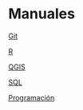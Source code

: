 # Manuales

[Git](https://cit-uai.github.io/doc_git/)

[R](https://cit-uai.github.io/doc_R/)

[QGIS](https://cit-uai.github.io/doc_QGIS/)

[SQL](https://cit-uai.github.io/doc_SQL/)

[Programación](https://cit-uai.github.io/doc_Programacion/)
